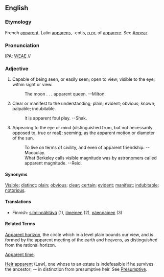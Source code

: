 ==English==
===Etymology===
French [[apparent]], Latin [[apparens]], -entis, [[p.pr.]] of [[apparere]].  See [[Appear]].

===Pronunciation===
IPA: [[WEAE]] //

===Adjective===
# Capable of being seen, or easily seen; open to view; visible to the eye; within sight or view.
#:    The moon . . . apparent queen. --Milton.
# Clear or manifest to the understanding; plain; evident; obvious; known; palpable; indubitable.
#:    It is apparent foul play. --Shak.
# Appearing to the eye or mind (distinguished from, but not necessarily opposed to, true or real); seeming; as the apparent motion or diameter of the sun.
#:    To live on terms of civility, and even of apparent friendship. --Macaulay.
#:    What Berkeley calls visible magnitude was by astronomers called apparent magnitude. --Reid.
<!-- material copied from Webster's Revised Unabridged Dictionary (1913) -->

====Synonyms====
[[Visible]]; [[distinct]]; [[plain]]; [[obvious]]; [[clear]]; [[certain]]; [[evident]]; [[manifest]]; [[indubitable]]; [[notorious]].

====Translations====

* Finnish: [[silminnähtävä]] (1), [[ilmeinen]] (2), [[näennäinen]] (3)

====Related Terms====
[[Apparent horizon]], the circle which in a level plain bounds  our view, and is formed by the apparent meeting of the  earth and heavens, as distinguished from the rational  horizon.

[[Apparent time]].

[[Heir apparent]] (Law), one whose to an estate is indefeasible if he survives the ancestor; -- in distinction from presumptive heir. See [[Presumptive]].